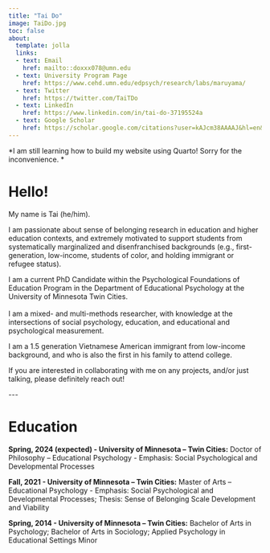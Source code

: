 ```yaml
---
title: "Tai Do"
image: TaiDo.jpg
toc: false
about: 
  template: jolla
  links:
  - text: Email
    href: mailto::doxxx078@umn.edu
  - text: University Program Page
    href: https://www.cehd.umn.edu/edpsych/research/labs/maruyama/
  - text: Twitter
    href: https://twitter.com/TaiTDo
  - text: LinkedIn
    href: https://www.linkedin.com/in/tai-do-37195524a
  - text: Google Scholar
    href: https://scholar.google.com/citations?user=kAJcm38AAAAJ&hl=en&oi=ao
---
```


\*I am still learning how to build my website using Quarto! Sorry for the inconvenience. \*

# Hello!

My name is Tai (he/him).

I am passionate about sense of belonging research in education and higher education contexts, and extremely motivated to support students from systematically marginalized and disenfranchised backgrounds (e.g., first-generation, low-income, students of color, and holding immigrant or refugee status).

I am a current PhD Candidate within the Psychological Foundations of Education Program in the Department of Educational Psychology at the University of Minnesota Twin Cities. \
\
I am a mixed- and multi-methods researcher, with knowledge at the intersections of social psychology, education, and educational and psychological measurement.

I am a 1.5 generation Vietnamese American immigrant from low-income background, and who is also the first in his family to attend college.

If you are interested in collaborating with me on any projects, and/or just talking, please definitely reach out!

\-\--

# Education

**Spring, 2024 (expected) - University of Minnesota -- Twin Cities:** Doctor of Philosophy -- Educational Psychology - Emphasis: Social Psychological and Developmental Processes

**Fall, 2021 - University of Minnesota -- Twin Cities:** Master of Arts -- Educational Psychology - Emphasis: Social Psychological and Developmental Processes; Thesis: Sense of Belonging Scale Development and Viability

**Spring, 2014 - University of Minnesota -- Twin Cities:** Bachelor of Arts in Psychology; Bachelor of Arts in Sociology; Applied Psychology in Educational Settings Minor
